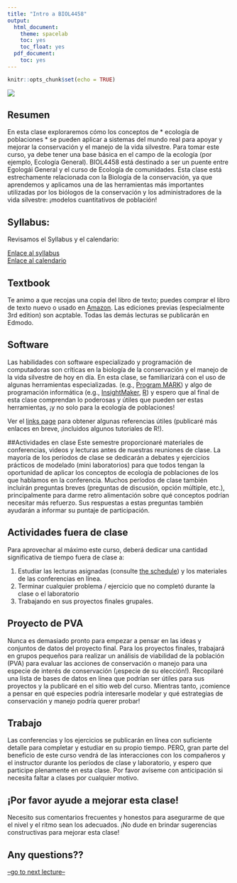 ```yaml
---
title: "Intro a BIOL4458"
output:
  html_document:
    theme: spacelab
    toc: yes
    toc_float: yes
  pdf_document:
    toc: yes
---
```


```r
knitr::opts_chunk$set(echo = TRUE)
```


![](figures/prairie_dogs2.jpg)    

## Resumen

En esta clase exploraremos cómo los conceptos de * ecología de poblaciones * se pueden aplicar a sistemas del mundo real para apoyar y mejorar la conservación y el manejo de la vida silvestre. Para tomar este curso, ya debe tener una base básica en el campo de la ecología (por ejemplo, Ecología General). BIOL4458 está destinado a ser un puente entre Egologái General y el curso de Ecología de comunidades.  Esta clase está estrechamente relacionada con la Biología de la conservación, ya que aprendemos y aplicamos una de las herramientas más importantes utilizadas por los biólogos de la conservación y los administradores de la vida silvestre: ¡modelos cuantitativos de población!    

## Syllabus:
Revisamos el Syllabus y el calendario:

[Enlace al syllabus](index.html)   
[Enlace al calendario](schedule.html)

    

## Textbook
Te animo a que recojas una copia del libro de texto; puedes comprar el libro de texto nuevo o usado en [Amazon](https://www.amazon.com/Primer-Ecology-Fourth-Nicholas-Gotelli/dp/0878933182/ref=sr_1_1?s=books&ie=UTF8&qid=1484867155&sr=1-1&keywords=a+primer+of+ecology). Las ediciones previas (especialmente 3rd edition) son acptable. Todas las demás lecturas se publicarán en Edmodo. 

## Software
Las habilidades con software especializado y programación de computadoras son críticas en la biología de la conservación y el manejo de la vida silvestre de hoy en día. En esta clase, se familiarizará con el uso de algunas herramientas especializadas. (e.g., [Program MARK](http://www.phidot.org/software/mark/index.html)) y algo de programación informática (e.g., [InsightMaker](https://insightmaker.com/), [R](https://cran.r-project.org/)) y espero que al final de esta clase comprendan lo poderosas y útiles que pueden ser estas herramientas, ¡y no solo para la ecología de poblaciones!

Ver el [links page](Links.html) para obtener algunas referencias útiles (publicaré más enlaces en breve, ¡incluidos algunos tutoriales de R!).

##Actividades en clase
Este semestre proporcionaré materiales de conferencias, videos y lecturas antes de nuestras reuniones de clase. La mayoría de los períodos de clase se dedicarán a debates y ejercicios prácticos de modelado (mini laboratorios) para que todos tengan la oportunidad de aplicar los conceptos de ecología de poblaciones de los que hablamos en la conferencia. Muchos períodos de clase también incluirán preguntas breves (preguntas de discusión, opción múltiple, etc.), principalmente para darme retro alimentación sobre qué conceptos podrían necesitar más refuerzo. Sus respuestas a estas preguntas también ayudarán a informar su puntaje de participación.

## Actividades fuera de clase
Para aprovechar al máximo este curso, deberá dedicar una cantidad significativa de tiempo fuera de clase a:

1. Estudiar las lecturas asignadas (consulte [the schedule](schedule.html)) y los materiales de las conferencias en línea.
2. Terminar cualquier problema / ejercicio que no completó durante la clase o el laboratorio
3. Trabajando en sus proyectos finales grupales.


## Proyecto de PVA
Nunca es demasiado pronto para empezar a pensar en las ideas y conjuntos de datos del proyecto final. Para los proyectos finales, trabajará en grupos pequeños para realizar un análisis de viabilidad de la población (PVA) para evaluar las acciones de conservación o manejo para una especie de interés de conservación (¡especie de su elección!). Recopilaré una lista de bases de datos en línea que podrían ser útiles para sus proyectos y la publicaré en el sitio web del curso. Mientras tanto, ¡comience a pensar en qué especies podría interesarle modelar y qué estrategias de conservación y manejo podría querer probar!    

## Trabajo

Las conferencias y los ejercicios se publicarán en línea con suficiente detalle para completar y estudiar en su propio tiempo. PERO, gran parte del beneficio de este curso vendrá de las interacciones con los compañeros y el instructor durante los períodos de clase y laboratorio, y espero que participe plenamente en esta clase. Por favor avíseme con anticipación si necesita faltar a clases por cualquier motivo.  

## ¡Por favor ayude a mejorar esta clase!
Necesito sus comentarios frecuentes y honestos para asegurarme de que el nivel y el ritmo sean los adecuados. ¡No dude en brindar sugerencias constructivas para mejorar esta clase!


## Any questions??


[--go to next lecture--](LECTURE1.html)




